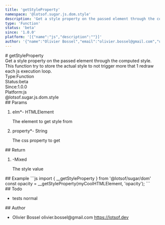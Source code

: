 ```yaml
---
title: 'getStyleProperty'
namespace: '@lotsof.sugar.js.dom.style'
description: 'Get a style property on the passed element through the computed style. This function try to store the actual style to not trigger more that 1 redraw each js execution loop.'
type: 'Function'
status: 'beta'
since: '1.0.0'
platform: '[{"name":"js","description":""}]'
author: '{"name":"Olivier Bossel","email":"olivier.bossel@gmail.com","url":"https://lotsof.dev"}'
---
```

<div class="docmap-mdx">
# getStyleProperty
<div class="_description typo-lead typo-format">
Get a style property on the passed element through the computed style.
This function try to store the actual style to not trigger more that 1 redraw
each js execution loop.
</div>
<div class="_metas">
<div class="_type"><span class="_type-label">Type:</span><span class="_type-value">Function</span></div>
<div class="_status"><span class="_status-label">Status:</span><span class="_status-value -beta">beta</span></div>
<div class="_since"><span class="_since-label">Since:</span><span class="_since-value">1.0.0</span></div>
<div class="_platform"><span class="_platform-label">Platform:</span><span class="_platform-value -js">js</span></div>
</div>
<div class="_namespace">@lotsof.sugar.js.dom.style</div>
<div class="_params">
## Params
<ol class="_list">
<li class="_item">
<span class="_name">elm<span class="_required">*</span></span><span class="_default">-</span> <span class="_type">HTMLElement</span>
<p class="_description">The element to get style from</p>
</li>
<li class="_item">
<span class="_name">property<span class="_required">*</span></span><span class="_default">-</span> <span class="_type">String</span>
<p class="_description">The css property to get</p>
</li>
</ol>
</div>
<div class="_return">
## Return
<ol class="_list">
<li class="_item">
<span class="_default">-</span><span class="_type">Mixed</span>
<p class="_description">The style value</p>
</li>
</ol>
</div>
<div class="_examples">
## Example
```js
import { __getStyleProperty } from '@lotsof/sugar/dom'
const opacity = __getStyleProperty(myCoolHTMLElement, 'opacity');
```
</div>
<div class="_todo">
## Todo
<ul class="_list">
<li class="_item">
<span class="_description">tests</span>
<span class="_priority -normal">normal</span>
</li>
</ul>
</div>
<div class="_author">
## Author
<ul class="_list">
<li class="_item">
<span class="_name">Olivier Bossel</span>
<span class="_email">olivier.bossel@gmail.com</span>
<a href="https://lotsof.dev" target="_blank" class="_url">https://lotsof.dev</a>
</li>
</ul>
</div>
</div>